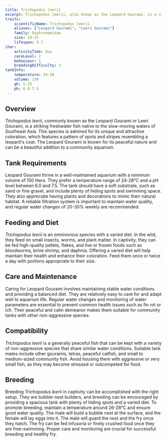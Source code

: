 ```yaml
---
title: Trichopodus leerii
excerpt: Trichopodus leerii, also known as the Leopard Gourami, is a strikingly beautiful freshwater fish from Southeast Asia, admired for its vibrant colors and peaceful nature.
traits:
    scientificName: Trichopodus leerii
    aliases: ["Leopard Gourami", "Leeri Gourami"]
    family: Osphronemidae
    size: 10-15
    lifespan: 5-7
char:
    activityTime: day
    careLevel: 2
    behaviour: 1
    breedingDifficulty: 3
tankInfo:
    temperature: 24-28
    volume: 150
    gh: 5-15
    ph: 6.0-7.5
---
```


## Overview
*Trichopodus leerii*, commonly known as the Leopard Gourami or Leeri Gourami, is a striking freshwater fish native to the slow-moving waters of Southeast Asia. This species is admired for its unique and attractive coloration, which features a pattern of spots and stripes resembling a leopard's coat. The Leopard Gourami is known for its peaceful nature and can be a beautiful addition to a community aquarium.

## Tank Requirements
Leopard Gourami thrive in a well-maintained aquarium with a minimum volume of 150 liters. They prefer a temperature range of 24-28°C and a pH level between 6.0 and 7.5. The tank should have a soft substrate, such as sand or fine gravel, and include plenty of hiding spots and swimming space. They also appreciate having plants and decorations to mimic their natural habitat. A reliable filtration system is important to maintain water quality, and regular water changes of 20-30% weekly are recommended.

## Feeding and Diet
*Trichopodus leerii* is an omnivorous species with a varied diet. In the wild, they feed on small insects, worms, and plant matter. In captivity, they can be fed high-quality pellets, flakes, and live or frozen foods such as bloodworms, brine shrimp, and daphnia. Offering a varied diet will help maintain their health and enhance their coloration. Feed them once or twice a day with portions appropriate to their size.

## Care and Maintenance
Caring for Leopard Gourami involves maintaining stable water conditions and providing a balanced diet. They are relatively easy to care for and adapt well to aquarium life. Regular water changes and monitoring of water parameters are essential to prevent common health issues such as fin rot or ich. Their peaceful and calm demeanor makes them suitable for community tanks with other non-aggressive species.

## Compatibility
*Trichopodus leerii* is a generally peaceful fish that can be kept with a variety of non-aggressive species that share similar water conditions. Suitable tank mates include other gouramis, tetras, peaceful catfish, and small to medium-sized community fish. Avoid housing them with aggressive or very small fish, as they may become stressed or outcompeted for food.

## Breeding
Breeding *Trichopodus leerii* in captivity can be accomplished with the right setup. They are bubble-nest builders, and breeding can be encouraged by providing a spacious tank with plenty of hiding spots and a varied diet. To promote breeding, maintain a temperature around 26-28°C and ensure good water quality. The male will build a bubble nest at the surface, and the female will lay eggs into it. The male will guard the nest and the fry once they hatch. The fry can be fed infusoria or finely crushed food once they are free-swimming. Proper care and monitoring are crucial for successful breeding and healthy fry.